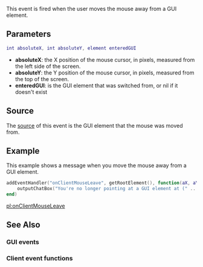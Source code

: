 {{Client event}}
 
This event is fired when the user moves the mouse away from a GUI element.

==Parameters== 
<syntaxhighlight lang="lua">
int absoluteX, int absoluteY, element enteredGUI
</syntaxhighlight> 
* '''absoluteX''':  the X position of the mouse cursor, in pixels, measured from the left side of the screen.
* '''absoluteY''':  the Y position of the mouse cursor, in pixels, measured from the top of the screen.
* '''enteredGUI''': is the GUI element that was switched from, or nil if it doesn't exist

==Source==
The [[/event_system#Event_source.md|source]] of this event is the GUI element that the mouse was moved from.

==Example== 
This example shows a message when you move the mouse away from a GUI element.
<syntaxhighlight lang="lua">
addEventHandler("onClientMouseLeave", getRootElement(), function(aX, aY)
    outputChatBox("You're no longer pointing at a GUI element at (" .. tostring(aX) .. ", " .. tostring(aY) .. ")")
end)
</syntaxhighlight>

[[/pl:onClientMouseLeave.md|pl:onClientMouseLeave]]

==See Also==
===GUI events===
{{GUI_events}}
===Client event functions===
{{Client_event_functions}}